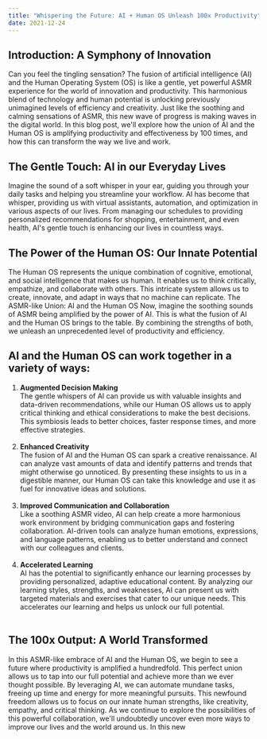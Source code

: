 ```yaml
---
title: "Whispering the Future: AI + Human OS Unleash 100x Productivity"
date: 2021-12-24
---
```


## Introduction: A Symphony of Innovation

Can you feel the tingling sensation? The fusion of artificial intelligence (AI) and the Human Operating System (OS) is like a gentle, yet powerful ASMR experience for the world of innovation and productivity. This harmonious blend of technology and human potential is unlocking previously unimagined levels of efficiency and creativity. Just like the soothing and calming sensations of ASMR, this new wave of progress is making waves in the digital world. In this blog post, we'll explore how the union of AI and the Human OS is amplifying productivity and effectiveness by 100 times, and how this can transform the way we live and work.

## The Gentle Touch: AI in our Everyday Lives

Imagine the sound of a soft whisper in your ear, guiding you through your daily tasks and helping you streamline your workflow. AI has become that whisper, providing us with virtual assistants, automation, and optimization in various aspects of our lives. From managing our schedules to providing personalized recommendations for shopping, entertainment, and even health, AI's gentle touch is enhancing our lives in countless ways.

## The Power of the Human OS: Our Innate Potential

The Human OS represents the unique combination of cognitive, emotional, and social intelligence that makes us human. It enables us to think critically, empathize, and collaborate with others. This intricate system allows us to create, innovate, and adapt in ways that no machine can replicate.
The ASMR-like Union: AI and the Human OS
Now, imagine the soothing sounds of ASMR being amplified by the power of AI. This is what the fusion of AI and the Human OS brings to the table. By combining the strengths of both, we unleash an unprecedented level of productivity and efficiency.

## AI and the Human OS can work together in a variety of ways:

1. **Augmented Decision Making** <br/>
   The gentle whispers of AI can provide us with valuable insights and data-driven recommendations, while our Human OS allows us to apply critical thinking and ethical considerations to make the best decisions. This symbiosis leads to better choices, faster response times, and more effective strategies.<br/><br/>
2. **Enhanced Creativity** <br/>
   The fusion of AI and the Human OS can spark a creative renaissance. AI can analyze vast amounts of data and identify patterns and trends that might otherwise go unnoticed. By presenting these insights to us in a digestible manner, our Human OS can take this knowledge and use it as fuel for innovative ideas and solutions.<br/><br/>
3. **Improved Communication and Collaboration**<br/>
   Like a soothing ASMR video, AI can help create a more harmonious work environment by bridging communication gaps and fostering collaboration. AI-driven tools can analyze human emotions, expressions, and language patterns, enabling us to better understand and connect with our colleagues and clients.<br/><br/>
4. **Accelerated Learning**<br/>
   AI has the potential to significantly enhance our learning processes by providing personalized, adaptive educational content. By analyzing our learning styles, strengths, and weaknesses, AI can present us with targeted materials and exercises that cater to our unique needs. This accelerates our learning and helps us unlock our full potential.<br/><br/>

## The 100x Output: A World Transformed

In this ASMR-like embrace of AI and the Human OS, we begin to see a future where productivity is amplified a hundredfold. This perfect union allows us to tap into our full potential and achieve more than we ever thought possible.
By leveraging AI, we can automate mundane tasks, freeing up time and energy for more meaningful pursuits. This newfound freedom allows us to focus on our innate human strengths, like creativity, empathy, and critical thinking.
As we continue to explore the possibilities of this powerful collaboration, we'll undoubtedly uncover even more ways to improve our lives and the world around us. In this new
